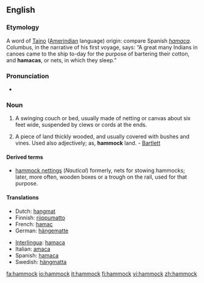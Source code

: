 ==English==

===Etymology===
A word of [[Taino]] ([[Amerindian]] language) origin: compare Spanish ''[[hamaca]]''. Columbus, in the narrative of his first voyage, says: “A great many Indians in canoes came to the ship to-day for the purpose of bartering their cotton, and '''hamacas''', or nets, in which they sleep.”

===Pronunciation===
*{{IPA|/ˈhæmək/}}

===Noun===
{{en-noun}}

# A swinging couch or bed, usually made of netting or canvas about six feet wide, suspended by clews or cords at the ends.
# {{italbrac|Southern US}} A piece of land thickly wooded, and usually covered with bushes and vines. Used also adjectively; as, '''hammock''' land. - [[Bartlett]]

====Derived terms====
*[[hammock nettings]] (''Nautical'') formerly, nets for stowing hammocks; later, more often, wooden boxes or a trough on the rail, used for that purpose.

====Translations====
{{top}}
*Dutch: [[hangmat]] {{f}}
*Finnish: [[riippumatto]]
*French: [[hamac]] {{m}}
*German: [[hängematte]] {{f}}
{{mid}}
*[[Interlingua]]: [[hamaca]]
*Italian: [[amaca]] {{f}}
*Spanish: [[hamaca]] {{f}}
*Swedish: [[hängmatta]] {{c}}
{{bottom}}

[[fa:hammock]]
[[io:hammock]]
[[it:hammock]]
[[fi:hammock]]
[[vi:hammock]]
[[zh:hammock]]